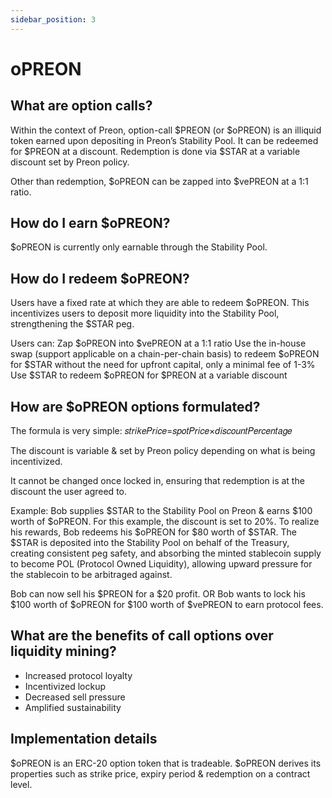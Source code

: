 ```yaml
---
sidebar_position: 3
---
```


# oPREON


<ReactPlayer url='https://www.youtube.com/watch?v=rJk-4r_l0Xw' controls />

## What are option calls?

Within the context of Preon, option-call $PREON (or $oPREON) is an illiquid token earned upon depositing in Preon’s Stability Pool. It can be redeemed for $PREON at a discount. Redemption is done via $STAR at a variable discount set by Preon policy.

Other than redemption, $oPREON can be zapped into $vePREON at a 1:1 ratio.

## How do I earn $oPREON?

$oPREON is currently only earnable through the Stability Pool.

## How do I redeem $oPREON?

Users have a fixed rate at which they are able to redeem $oPREON. This incentivizes users to deposit more liquidity into the Stability Pool, strengthening the $STAR peg.

Users can:
Zap $oPREON into $vePREON at a 1:1 ratio
Use the in-house swap (support applicable on a chain-per-chain basis) to redeem $oPREON for $STAR without the need for upfront capital, only a minimal fee of 1-3%
Use $STAR to redeem $oPREON for $PREON at a variable discount

## How are $oPREON options formulated?

The formula is very simple:
𝑠𝑡𝑟𝑖𝑘𝑒𝑃𝑟𝑖𝑐𝑒=𝑠𝑝𝑜𝑡𝑃𝑟𝑖𝑐𝑒×𝑑𝑖𝑠𝑐𝑜𝑢𝑛𝑡𝑃𝑒𝑟𝑐𝑒𝑛𝑡𝑎𝑔𝑒

The discount is variable & set by Preon policy depending on what is being incentivized. 

It cannot be changed once locked in, ensuring that redemption is at the discount the user agreed to.

Example:
Bob supplies $STAR to the Stability Pool on Preon & earns $100 worth of $oPREON. For this example, the discount is set to 20%.
To realize his rewards, Bob redeems his $oPREON for $80 worth of $STAR.
The $STAR is deposited into the Stability Pool on behalf of the Treasury, creating consistent peg safety, and absorbing the minted stablecoin supply to become POL (Protocol Owned Liquidity), allowing upward pressure for the stablecoin to be arbitraged against.

Bob can now sell his $PREON for a $20 profit.
OR
Bob wants to lock his $100 worth of $oPREON for $100 worth of $vePREON to earn protocol fees.

## What are the benefits of call options over liquidity mining?

- Increased protocol loyalty
- Incentivized lockup
- Decreased sell pressure
- Amplified sustainability

## **Implementation details**

$oPREON is an ERC-20 option token that is tradeable. $oPREON derives its properties such as strike price, expiry period & redemption on a contract level.
